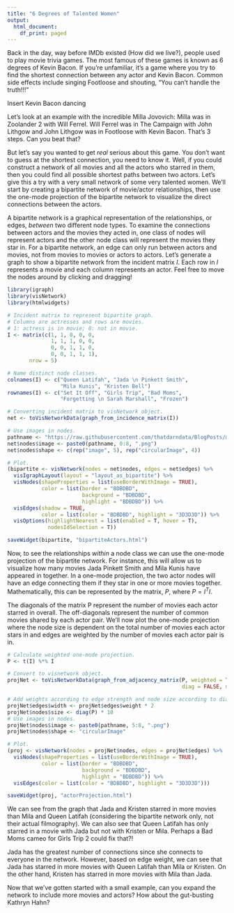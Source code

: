 ```yaml
---
title: "6 Degrees of Talented Women"
output:
  html_document:
    df_print: paged
---
```


Back in the day, way before IMDb existed (How did we live?), people used to play movie trivia games. The most famous of these games is known as 6 degrees of Kevin Bacon. If you're unfamiliar, it's a game where you try to find the shortest connection between any actor and Kevin Bacon. Common side effects include singing Footloose and shouting, "You can't handle the truth!!!" 

Insert Kevin Bacon dancing

Let's look at an example with the incredible Milla Jovovich: Milla was in Zoolander 2 with Will Ferrel. Will Ferrel was in The Campaign with John Lithgow and John Lithgow was in Footloose with Kevin Bacon. That's 3 steps. Can you beat that? 

But let's say you wanted to get *real* serious about this game. You don't want to guess at the shortest connection, you need to know it. Well, if you could construct a network of all movies and all the actors who starred in them, then you could find all possible shortest paths between two actors. Let's give this a try with a very small network of some very talented women. We'll start by creating a bipartite network of movie/actor relationships, then use the one-mode projection of the bipartite network to visualize the direct connections between the actors.   

A bipartite network is a graphical representation of the relationships, or edges, *between* two different node types. To examine the connections between actors and the movies they acted in, one class of nodes will represent actors and the other node class will represent the movies they star in. For a bipartite network, an edge can only run between actors and movies, not from movies to movies or actors to actors. Let's generate a graph to show a bipartite network from the incident matrix *I*. Each row in *I* represents a movie and each column represents an actor. Feel free to move the nodes around by clicking and dragging!

```r

library(igraph)
library(visNetwork)
library(htmlwidgets)

# Incident matrix to represent bipartite graph.
# Columns are actresses and rows are movies. 
# 1: actress is in movie; 0: not in movie.
I <- matrix(c(1, 1, 0, 0, 0,
              1, 1, 1, 0, 0,
              0, 0, 1, 1, 0,
              0, 0, 1, 1, 1),
       nrow = 5)

# Name distinct node classes. 
colnames(I) <- c("Queen Latifah", "Jada \n Pinkett Smith", 
                 "Mila Kunis", "Kristen Bell")
rownames(I) <- c("Set It Off", "Girls Trip", "Bad Moms", 
                 "Forgetting \n Sarah Marshall", "Frozen")

# Converting incident matrix to visNetwork object.
net <- toVisNetworkData(graph_from_incidence_matrix(I))

# Use images in nodes. 
pathname <- "https://raw.githubusercontent.com/thatdarndata/BlogPosts/master/SixDegrees/Pics/"
net$nodes$image <- paste0(pathname, 0:8, ".png")
net$nodes$shape <- c(rep("image", 5), rep("circularImage", 4))

# Plot. 
(bipartite <- visNetwork(nodes = net$nodes, edges = net$edges) %>% 
  visIgraphLayout(layout = "layout_as_bipartite") %>% 
  visNodes(shapeProperties = list(useBorderWithImage = TRUE),
           color = list(border = "BDBDBD",
                        background = "BDBDBD",
                        highlight = "BDBDBD")) %>%
  visEdges(shadow = TRUE,
           color = list(color = "BDBDBD", highlight = "3D3D3D")) %>%
  visOptions(highlightNearest = list(enabled = T, hover = T), 
             nodesIdSelection = T))

saveWidget(bipartite, "bipartiteActors.html")
```

Now, to see the relationships *within* a node class we can use the one-mode projection of the bipartite network. For instance, this will allow us to visualize how many movies Jada Pinkett Smith and Mila Kunis have appeared in together. In a one-mode projection, the two actor nodes will have an edge connecting them if they star in one or more movies together. Mathematically, this can be represented by the matrix, $P$, where $P = I^TI$.

The diagonals of the matrix P represent the number of movies each actor starred in overall. The off-diagonals represent the number of common movies shared by each actor pair. We'll now plot the one-mode projection where the node size is dependent on the total number of movies each actor stars in and edges are weighted by the number of movies each actor pair is in.  

```r
# Calculate weighted one-mode projection.
P <- t(I) %*% I

# Convert to visnetwork object.
projNet <- toVisNetworkData(graph_from_adjacency_matrix(P, weighted = TRUE, 
                                                        diag = FALSE, mode = 'undirected'))

# Add weights according to edge strength and node size according to diagonals.
projNet$edges$width <- projNet$edges$weight * 2
projNet$nodes$size <- diag(P) * 10
# Use images in nodes. 
projNet$nodes$image <- paste0(pathname, 5:8, ".png")
projNet$nodes$shape <- "circularImage"

# Plot.
(proj <- visNetwork(nodes = projNet$nodes, edges = projNet$edges) %>% 
  visNodes(shapeProperties = list(useBorderWithImage = TRUE),
           color = list(border = "BDBDBD",
                        background = "BDBDBD",
                        highlight = "BDBDBD")) %>%
  visEdges(color = list(color = "BDBDBD", highlight = "3D3D3D")))

saveWidget(proj, "actorProjection.html")
```

We can see from the graph that Jada and Kristen starred in more movies than Mila and Queen Latifah (considering the bipartite network only, not their actual filmography). We can also see that Queen Latifah has only starred in a movie with Jada but not with Kristen or Mila. Perhaps a Bad Moms cameo for Girls Trip 2 could fix that?! 

Jada has the greatest number of connections since she connects to everyone in the network. However, based on edge weight, we can see that Jada has starred in more movies with Queen Latifah than Mila or Kristen. On the other hand, Kristen has starred in more movies with Mila than Jada. 

Now that we've gotten started with a small example, can you expand the network to include more movies and actors? How about the gut-busting Kathryn Hahn?


















